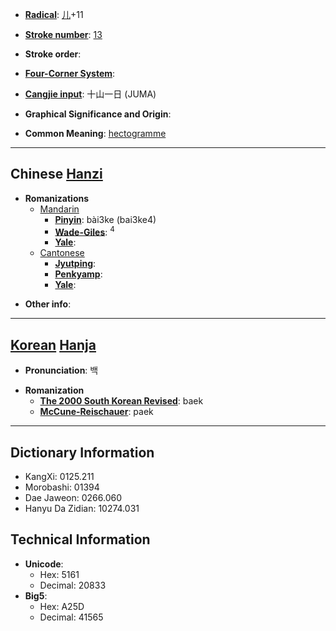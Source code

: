 * '''[[Wiktionary:Chinese radical index| Radical]]''': [[Wiktionary:Chinese radical index 儿|儿]]+11

* '''[[Wiktionary:Chinese total strokes index|Stroke number]]''': [[Wiktionary:Chinese total strokes index 13|13]]

* '''Stroke order''': 

* '''[[Wiktionary:Chinese four corner index|Four-Corner System]]''': 

* '''[[Wiktionary:Chinese Cangjie index|Cangjie input]]''': 十山一日 (JUMA)

* '''Graphical Significance and Origin''': 

* '''Common Meaning''': [[hectogramme]]

----

== Chinese [[Hanzi]] ==

* '''Romanizations'''
** [[Mandarin]]
*** '''[[Pinyin]]''': bài3ke (bai3ke4)
*** '''[[Wade-Giles]]''': <sup>4</sup>
*** '''[[Yale]]''': 
**[[Cantonese]]
***'''[[Jyutping]]''':
***'''[[Penkyamp]]''': 
***'''[[Yale]]''': 

* '''Other info''': 

----

== [[Korean]] [[Hanja]] ==

* '''Pronunciation''': 백

* '''Romanization'''
** '''[[The 2000 South Korean Revised Romanization|The 2000 South Korean Revised]]''': baek
** '''[[McCune-Reischauer]]''': paek

----

== Dictionary Information ==

* KangXi: 0125.211
* Morobashi: 01394
* Dae Jaweon: 0266.060
* Hanyu Da Zidian: 10274.031

== Technical Information ==

* '''Unicode''':
** Hex: 5161
** Decimal: 20833
* '''Big5''':
** Hex: A25D
** Decimal: 41565